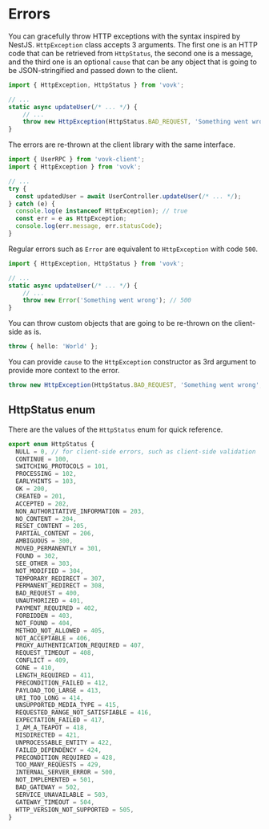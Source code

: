# Errors

You can gracefully throw HTTP exceptions with the syntax inspired by NestJS. `HttpException` class accepts 3 arguments. The first one is an HTTP code that can be retrieved from `HttpStatus`, the second one is a message, and the third one is an optional `cause` that can be any object that is going to be JSON-stringified and passed down to the client.

```ts
import { HttpException, HttpStatus } from 'vovk';

// ...
static async updateUser(/* ... */) {
    // ...
    throw new HttpException(HttpStatus.BAD_REQUEST, 'Something went wrong');
}
```

The errors are re-thrown at the client library with the same interface.

```ts
import { UserRPC } from 'vovk-client';
import { HttpException } from 'vovk';

// ...
try {
  const updatedUser = await UserController.updateUser(/* ... */);
} catch (e) {
  console.log(e instanceof HttpException); // true
  const err = e as HttpException;
  console.log(err.message, err.statusCode);
}
```

Regular errors such as `Error` are equivalent to `HttpException` with code `500`.

```ts
import { HttpException, HttpStatus } from 'vovk';

// ...
static async updateUser(/* ... */) {
    // ...
    throw new Error('Something went wrong'); // 500
}
```

You can throw custom objects that are going to be re-thrown on the client-side as is.

```ts
throw { hello: 'World' };
```

You can provide `cause` to the `HttpException` constructor as 3rd argument to provide more context to the error.

```ts
throw new HttpException(HttpStatus.BAD_REQUEST, 'Something went wrong', { hello: 'World' });
```

## HttpStatus enum

There are the values of the `HttpStatus` enum for quick reference.

```ts
export enum HttpStatus {
  NULL = 0, // for client-side errors, such as client-side validation
  CONTINUE = 100,
  SWITCHING_PROTOCOLS = 101,
  PROCESSING = 102,
  EARLYHINTS = 103,
  OK = 200,
  CREATED = 201,
  ACCEPTED = 202,
  NON_AUTHORITATIVE_INFORMATION = 203,
  NO_CONTENT = 204,
  RESET_CONTENT = 205,
  PARTIAL_CONTENT = 206,
  AMBIGUOUS = 300,
  MOVED_PERMANENTLY = 301,
  FOUND = 302,
  SEE_OTHER = 303,
  NOT_MODIFIED = 304,
  TEMPORARY_REDIRECT = 307,
  PERMANENT_REDIRECT = 308,
  BAD_REQUEST = 400,
  UNAUTHORIZED = 401,
  PAYMENT_REQUIRED = 402,
  FORBIDDEN = 403,
  NOT_FOUND = 404,
  METHOD_NOT_ALLOWED = 405,
  NOT_ACCEPTABLE = 406,
  PROXY_AUTHENTICATION_REQUIRED = 407,
  REQUEST_TIMEOUT = 408,
  CONFLICT = 409,
  GONE = 410,
  LENGTH_REQUIRED = 411,
  PRECONDITION_FAILED = 412,
  PAYLOAD_TOO_LARGE = 413,
  URI_TOO_LONG = 414,
  UNSUPPORTED_MEDIA_TYPE = 415,
  REQUESTED_RANGE_NOT_SATISFIABLE = 416,
  EXPECTATION_FAILED = 417,
  I_AM_A_TEAPOT = 418,
  MISDIRECTED = 421,
  UNPROCESSABLE_ENTITY = 422,
  FAILED_DEPENDENCY = 424,
  PRECONDITION_REQUIRED = 428,
  TOO_MANY_REQUESTS = 429,
  INTERNAL_SERVER_ERROR = 500,
  NOT_IMPLEMENTED = 501,
  BAD_GATEWAY = 502,
  SERVICE_UNAVAILABLE = 503,
  GATEWAY_TIMEOUT = 504,
  HTTP_VERSION_NOT_SUPPORTED = 505,
}
```
